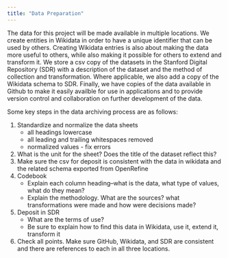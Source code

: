 ```yaml
---
title: "Data Preparation"
---
```


The data for this project will be made available in multiple locations. We create entities in Wikidata in order to have a unique identifier that can be used by others. Creating Wikidata entries is also about making the data more useful to others, while also making it possible for others to extend and transform it. We store a csv copy of the datasets in the Stanford Digital Repository (SDR) with a description of the dataset and the method of collection and transformation. Where applicable, we also add a copy of the Wikidata schema to SDR. Finally, we have copies of the data available in Github to make it easily availble for use in applications and to provide version control and collaboration on further development of the data.

Some key steps in the data archiving process are as follows:

1. Standardize and normalize the data sheets
	- all headings lowercase
    - all leading and trailing whitespaces removed
	- normalized values - fix errors
2. What is the unit for the sheet? Does the title of the dataset reflect this?
3. Make sure the csv for deposit is consistent with the data in wikidata and the related schema exported from OpenRefine
4. Codebook
	- Explain each column heading--what is the data, what type of values, what do they mean?
	- Explain the methodology. What are the sources? what transformations were made and how were decisions made?
5. Deposit in SDR
	- What are the terms of use?
	- Be sure to explain how to find this data in Wikidata, use it, extend it, transform it
6. Check all points. Make sure GitHub, Wikidata, and SDR are consistent and there are references to each in all three locations.